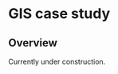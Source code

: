 # GIS case study {} 

<!-- ======================================================= -->
## Overview {  }

Currently under construction.
